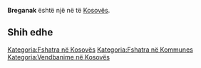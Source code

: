 {{Fshat në Kosovës
 | Emri                = Breganak
| std_V_name = Bregunak
| std_V_FULL_NAME_RO = Bregunak
| std_V_FULL_NAME_ND_RO = Bregunak
| std_V_SORT_NAME_RG = BREGUNAK
| std_V_FULL_NAME_RG = Bregunak
| std_V_FULL_NAME_ND_RG = Bregunak
| std_V_name = Bregunak
| std_V_FULL_NAME_RO = Bregunak
| std_V_FULL_NAME_ND_RO = Bregunak
| std_V_SORT_NAME_RG = BREGUNAK
| std_V_FULL_NAME_RG = Bregunak
| std_V_FULL_NAME_ND_RG = Bregunak
| srp_N_name = Breganak
| srp_N_FULL_NAME_RO = Breganak
| srp_N_FULL_NAME_ND_RO = Breganak
| srp_N_SORT_NAME_RG = BREGANAK
| srp_N_FULL_NAME_RG = Breganak
| srp_N_FULL_NAME_ND_RG = Breganak

 | Emri (Rasa dhanore) = 
 | Figura              = 
 | Shteti              = Kosovo
 | Komuna              = 
 | Kodi postar         = 
 | Sipërfaqja          = 

 | Popullsia           = 

 | Regj. i popullsisë  = 
 | Dend. e popullsisë  = 
 | Faqja zyrtare       = 
 <!--- Koordinatat ----> 
 | Gjerësia            = 42.4125
 | Gjatësia            = 21.566111
 | Lartësia            = 
}}
'''Breganak''' është një [[]] në [[]] të [[Kosovës]].

<!-- == Gjeografia == -->
<!-- == Historia == -->
<!-- == Demografia == -->
== Shih edhe ==
{{Komuna }}
{{Kosovo-Administrata-Cung}}

[[Kategoria:Fshatra në Kosovës]]
[[Kategoria:Fshatra në Kommunes ]]
[[Kategoria:Vendbanime në Kosovës]]